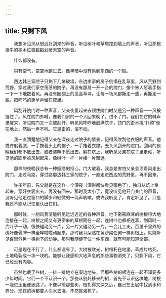 ```yaml
---
---
---
```

title: 只剩下风
---




　　我想听见风从很远处刮来的声音，听见树叶和草屑撞到墙上的声音，听见那根拴牛的榆木桩直戳戳划破天空的声音。

　　什么都没有。

　　只有空气，空空地跑过去。像黑暗中没有偷到东西的一个贼。

　　西边韩三家院子只剩下几堵破墙，东边李家的房子倒塌在乱草里，风从荒野到荒野，穿过我们家空荡荡的院子。再没有那扇一开一合的院门，像个笨人掰着手指一下一下地数着风。再没有圈棚上的高高草垛，让每一场风都撕走一些，再撕走一些，把呜呜的撕草声留在夜里。

　　风刮开院门时一种声音，父亲夜里起来去顶住院门时又是另一种声音——风被挡住了。风在院门外喊，像我们家的一个人回来晚了，进不了门。我们在它的喊声里醒来，听见院门又一次被刮开，听见风呼呼地鼓满院子，顶门的歪木棍“扑腾”倒在地上，然后一声不吭。它是歪的，滚不动。

　　我一直清楚地记得父亲在深夜走过院子的情景，记得风吹刮他衣服的声音。他或许躬着腰，一手按着头上的帽子，一手捂着衣襟，去关风刮开的院门。刮风的夜晚我们都不敢出去，或者装睡不愿出去。躺在炕上，我听见父亲在院子里走动，听见他的脚步被风刮起来，像树叶一样一片接一片飘远。

　　那样的夜晚我总有一种隐隐的担心。门大敞着，我总是害怕父亲会顶着风走出院门，走过马路，穿过路那边韩三家的院子，一直走进西边的荒野里，再不回来。

　　许多年前，先父就是在这样一个深夜（深得都快看见曙色了），独自从炕上坐起来，穿好衣裳出去，再没有回来。那时我太小了，竟没听见他开门关门的声音，没听见他走过窗口的脚步和轻微的一两声咳嗽。或许我听见了。肯定听见了。只是我还不能从记忆里认出它们。

　　那时候，一刮风我便能听见远远近近的各种声音。地下密密麻麻的树根将大地连接在一起，树根之间又有更密麻的草根网在一起，连树叶也都相连着，刮风时一片叶子一动，很快碰动另一片，另一片又碰动另一片，一会儿工夫，百里千里外的树叶像骨牌一样全哗啦啦动起来。那时我耳朵贴在黄沙梁任何一棵树根上，就能听见百里外另一棵树下的动静。那时我随便守住一件东西，就有可能知道全部。

　　可是现在不行了，什么都没有了。大树被砍光，树根朽在地里。草成片枯死。土地龟裂成一块一块的。能够让我感知大地声息的那些事物消失了，只剩下风，它已经没有内容。

　　虽然也栽了些树，一排一排地立在渠边地头，但那些树的根连在一起不知要多少年时间。它们一个不认识一个。那些从别处移来的树，首先不认识这块地，树根一埋进土里便迷路了。不像以前那些树，根扎得又深又远，自己在土层中找到水和养分。现在的树都要人引水去浇，不然就渴死了。